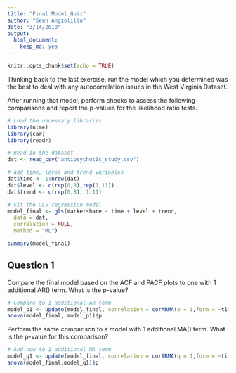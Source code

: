 ```yaml
---
title: "Final Model Quiz"
author: "Sean Angiolillo"
date: "3/14/2018"
output: 
  html_document: 
    keep_md: yes
---
```


```r
knitr::opts_chunk$set(echo = TRUE)
```

Thinking back to the last exercise, run the model which you determined was the best to deal with any autocorrelation issues in the West Virginia Dataset.

After running that model, perform checks to assess the following comparisons and report the p-values for the likelihood ratio tests.

```r
# Load the necessary libraries
library(nlme)
library(car)
library(readr)

# Read in the dataset
dat <- read_csv("antipsychotic_study.csv")

# add time, level and trend variables
dat$time <- 1:nrow(dat)
dat$level <- c(rep(0,8),rep(1,11))
dat$trend <- c(rep(0,8), 1:11)

# Fit the GLS regression model
model_final <- gls(marketshare ~ time + level + trend,
  data = dat,
  correlation = NULL,
  method = "ML")

summary(model_final)
```

## Question 1

Compare the final model based on the ACF and PACF plots to one with 1 additional AR() term. What is the p-value?

```r
# Compare to 1 additional AR term
model_p1 <- update(model_final, correlation = corARMA(p = 1,form = ~time))
anova(model_final, model_p1)$p
```

Perform the same comparison to a model with 1 additional MA() term. What is the p-value for this comparison?

```r
# And now to 1 additional MA term
model_q1 <- update(model_final, correlation = corARMA(q = 1,form = ~time))
anova(model_final,model_q1)$p
```

